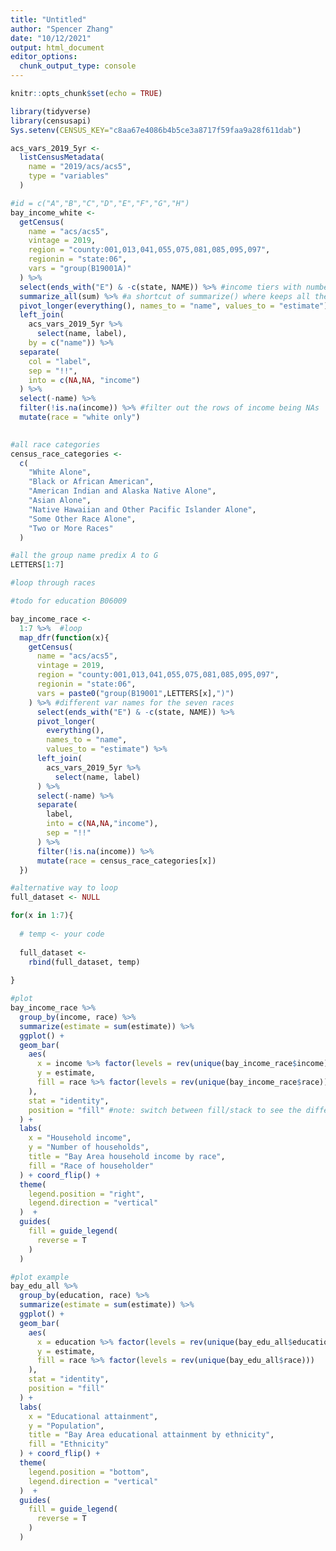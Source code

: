 ```yaml
---
title: "Untitled"
author: "Spencer Zhang"
date: "10/12/2021"
output: html_document
editor_options: 
  chunk_output_type: console
---
```


```r
knitr::opts_chunk$set(echo = TRUE)
```

```r
library(tidyverse)
library(censusapi)
Sys.setenv(CENSUS_KEY="c8aa67e4086b4b5ce3a8717f59faa9a28f611dab")
```
```r
acs_vars_2019_5yr <-
  listCensusMetadata(
    name = "2019/acs/acs5",
    type = "variables"
  )
```

```r
#id = c("A","B","C","D","E","F","G","H")
bay_income_white <-
  getCensus(
    name = "acs/acs5",
    vintage = 2019,
    region = "county:001,013,041,055,075,081,085,095,097",
    regionin = "state:06",
    vars = "group(B19001A)"
  ) %>%
  select(ends_with("E") & -c(state, NAME)) %>% #income tiers with number of households 
  summarize_all(sum) %>% #a shortcut of summarize() where keeps all the columns; sum up all the households in a single income tier
  pivot_longer(everything(), names_to = "name", values_to = "estimate") %>% #transpose the dataframe 
  left_join(
    acs_vars_2019_5yr %>% 
      select(name, label),
    by = c("name")) %>%
  separate(
    col = "label",
    sep = "!!",
    into = c(NA,NA, "income")
  ) %>%
  select(-name) %>%
  filter(!is.na(income)) %>% #filter out the rows of income being NAs
  mutate(race = "white only")
  

```

```r
#all race categories
census_race_categories <- 
  c(
    "White Alone",
    "Black or African American",
    "American Indian and Alaska Native Alone",
    "Asian Alone",
    "Native Hawaiian and Other Pacific Islander Alone",
    "Some Other Race Alone",
    "Two or More Races"
  )

#all the group name predix A to G
LETTERS[1:7]
```

```r
#loop through races

#todo for education B06009

bay_income_race <-
  1:7 %>%  #loop
  map_dfr(function(x){
    getCensus(
      name = "acs/acs5",
      vintage = 2019,
      region = "county:001,013,041,055,075,081,085,095,097",
      regionin = "state:06",
      vars = paste0("group(B19001",LETTERS[x],")")
    ) %>% #different var names for the seven races
      select(ends_with("E") & -c(state, NAME)) %>%
      pivot_longer(
        everything(), 
        names_to = "name", 
        values_to = "estimate") %>%
      left_join(
        acs_vars_2019_5yr %>% 
          select(name, label)
      ) %>% 
      select(-name) %>% 
      separate(
        label,
        into = c(NA,NA,"income"),
        sep = "!!"
      ) %>% 
      filter(!is.na(income)) %>% 
      mutate(race = census_race_categories[x])
  })
```

```r
#alternative way to loop
full_dataset <- NULL

for(x in 1:7){
  
  # temp <- your code
  
  full_dataset <-
    rbind(full_dataset, temp)
  
}
```

```r
#plot
bay_income_race %>% 
  group_by(income, race) %>% 
  summarize(estimate = sum(estimate)) %>% 
  ggplot() +
  geom_bar(
    aes(
      x = income %>% factor(levels = rev(unique(bay_income_race$income))),
      y = estimate,
      fill = race %>% factor(levels = rev(unique(bay_income_race$race)))
    ),
    stat = "identity",
    position = "fill" #note: switch between fill/stack to see the difference
  ) +
  labs(
    x = "Household income",
    y = "Number of households",
    title = "Bay Area household income by race",
    fill = "Race of householder"
  ) + coord_flip() +
  theme(
    legend.position = "right",
    legend.direction = "vertical"
  )  +
  guides(
    fill = guide_legend(
      reverse = T
    )
  )
```

```r
#plot example
bay_edu_all %>% 
  group_by(education, race) %>% 
  summarize(estimate = sum(estimate)) %>%
  ggplot() +
  geom_bar(
    aes(
      x = education %>% factor(levels = rev(unique(bay_edu_all$education))),
      y = estimate,
      fill = race %>% factor(levels = rev(unique(bay_edu_all$race)))
    ),
    stat = "identity",
    position = "fill"
  ) + 
  labs(
    x = "Educational attainment",
    y = "Population",
    title = "Bay Area educational attainment by ethnicity",
    fill = "Ethnicity"
  ) + coord_flip() +
  theme(
    legend.position = "bottom",
    legend.direction = "vertical"
  )  +
  guides(
    fill = guide_legend(
      reverse = T
    )
  )
```

